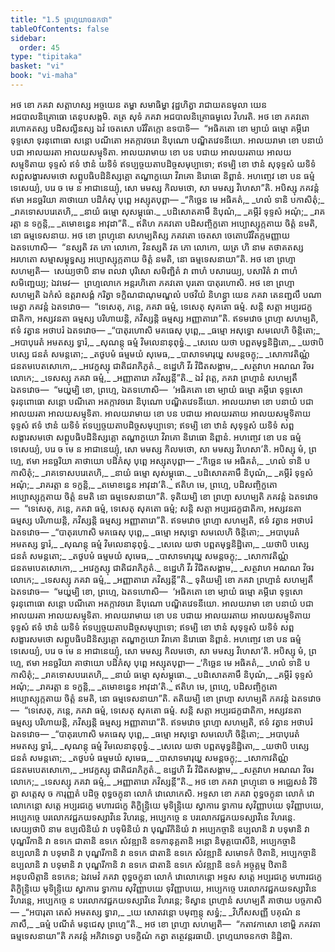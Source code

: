 ```yaml
---
title: "1.5 ព្រហ្មយាចនកថា"
tableOfContents: false
sidebar:
  order: 45
type: "tipitaka"
basket: "vi"
book: "vi-maha"
---
```



<DynamicBreadcrumb />

<Division number="7" book="vi-maha">

<Paragraph number="25" book="vi-maha">
អថ ខោ ភគវា សត្តាហស្ស អច្ចយេន តម្ហា សមាធិម្ហា វុដ្ឋហិត្វា រាជាយតនមូលា យេន អជបាលនិគ្រោធោ តេនុបសង្កមិ. តត្រ សុទំ ភគវា អជបាលនិគ្រោធមូលេ វិហរតិ. អថ ខោ ភគវតោ រហោគតស្ស បដិសល្លីនស្ស ឯវំ ចេតសោ បរិវិតក្កោ ឧទបាទិ—  “អធិគតោ ខោ ម្យាយំ ធម្មោ គម្ភីរោ ទុទ្ទសោ ទុរនុពោធោ សន្តោ បណីតោ អតក្កាវចរោ និបុណោ បណ្ឌិតវេទនីយោ. អាលយរាមា ខោ បនាយំ បជា អាលយរតា អាលយសម្មុទិតា. អាលយរាមាយ ខោ បន បជាយ អាលយរតាយ អាលយសម្មុទិតាយ ទុទ្ទសំ ឥទំ ឋានំ យទិទំ ឥទប្បច្ចយតាបដិច្ចសមុប្បាទោ; ឥទម្បិ ខោ ឋានំ សុទុទ្ទសំ យទិទំ សព្ពសង្ខារសមថោ សព្ពូបធិបដិនិស្សគ្គោ តណ្ហាក្ខយោ វិរាគោ និរោធោ និព្ពានំ. អហញ្ចេវ ខោ បន ធម្មំ ទេសេយ្យំ, បរេ ច មេ ន អាជានេយ្យុំ, សោ មមស្ស កិលមថោ, សា មមស្ស វិហេសា”តិ. អបិស្សុ ភគវន្តំ ឥមា អនច្ឆរិយា គាថាយោ បដិភំសុ បុព្ពេ អស្សុតបុព្ពា—
</Paragraph>

<Paragraph number="26" type="verses" book="vi-maha">
_“កិច្ឆេន មេ អធិគតំ,_  
_ហលំ ទានិ បកាសិតុំ;_  
_រាគទោសបរេតេហិ,_  
_នាយំ ធម្មោ សុសម្ពុធោ._  

</Paragraph>

<Paragraph number="27" type="verses" book="vi-maha">
_បដិសោតគាមឹ និបុណំ,_  
_គម្ភីរំ ទុទ្ទសំ អណុំ;_  
_រាគរត្តា ន ទក្ខន្តិ,_  
_តមោខន្ធេន អាវុដា”តិ._  

</Paragraph>

<Paragraph number="28" book="vi-maha">
ឥតិហ ភគវតោ បដិសញ្ចិក្ខតោ អប្បោស្សុក្កតាយ ចិត្តំ នមតិ, នោ ធម្មទេសនាយ.
</Paragraph>

</Division>
<Division number="8" book="vi-maha">

<Paragraph number="29" book="vi-maha">
អថ ខោ ព្រហ្មុនោ សហម្បតិស្ស ភគវតោ ចេតសា ចេតោបរិវិតក្កមញ្ញាយ ឯតទហោសិ—  “នស្សតិ វត ភោ លោកោ, វិនស្សតិ វត ភោ លោកោ, យត្រ ហិ នាម តថាគតស្ស អរហតោ សម្មាសម្ពុទ្ធស្ស អប្បោស្សុក្កតាយ ចិត្តំ នមតិ, នោ ធម្មទេសនាយា”តិ. អថ ខោ ព្រហ្មា សហម្បតិ—  សេយ្យថាបិ នាម ពលវា បុរិសោ សមិញ្ជិតំ វា ពាហំ បសារេយ្យ, បសារិតំ វា ពាហំ សមិញ្ជេយ្យ; ឯវមេវ—  ព្រហ្មលោកេ អន្តរហិតោ ភគវតោ បុរតោ បាតុរហោសិ. អថ ខោ ព្រហ្មា សហម្បតិ ឯកំសំ ឧត្តរាសង្គំ ករិត្វា ទក្ខិណជាណុមណ្ឌលំ បថវិយំ និហន្ត្វា យេន ភគវា តេនញ្ជលឹ បណាមេត្វា ភគវន្តំ ឯតទវោច—  “ទេសេតុ, ភន្តេ, ភគវា ធម្មំ, ទេសេតុ សុគតោ ធម្មំ. សន្តិ សត្តា អប្បរជក្ខជាតិកា, អស្សវនតា ធម្មស្ស បរិហាយន្តិ, ភវិស្សន្តិ ធម្មស្ស អញ្ញាតារោ”តិ. ឥទមវោច ព្រហ្មា សហម្បតិ, ឥទំ វត្វាន អថាបរំ ឯតទវោច—
</Paragraph>

<Paragraph number="30" type="verses" book="vi-maha">
_“បាតុរហោសិ មគធេសុ បុព្ពេ,_  
_ធម្មោ អសុទ្ធោ សមលេហិ ចិន្តិតោ;_  
_អបាបុរេតំ អមតស្ស ទ្វារំ,_  
_សុណន្តុ ធម្មំ វិមលេនានុពុទ្ធំ._  

</Paragraph>

<Paragraph number="31" type="verses" book="vi-maha">
_សេលេ យថា បព្ពតមុទ្ធនិដ្ឋិតោ,_  
_យថាបិ បស្សេ ជនតំ សមន្តតោ;_  
_តថូបមំ ធម្មមយំ សុមេធ,_  
_បាសាទមារុយ្ហ សមន្តចក្ខុ;_  
_សោកាវតិណ្ណំ ជនតមបេតសោកោ,_  
_អវេក្ខស្សុ ជាតិជរាភិភូតំ._  

</Paragraph>

<Paragraph number="32" type="verses" book="vi-maha">
ឧដ្ឋេហិ វីរ វិជិតសង្គាម,_  
_សត្ថវាហ អណណ វិចរ លោកេ;_  
_ទេសស្សុ ភគវា ធម្មំ,_  
_អញ្ញាតារោ ភវិស្សន្តី”តិ._  

</Paragraph>

<Paragraph number="33" book="vi-maha">
ឯវំ វុត្តេ, ភគវា ព្រហ្មានំ សហម្បតឹ ឯតទវោច—  “មយ្ហម្បិ ខោ, ព្រហ្មេ, ឯតទហោសិ—  ‘អធិគតោ ខោ ម្យាយំ ធម្មោ គម្ភីរោ ទុទ្ទសោ ទុរនុពោធោ សន្តោ បណីតោ អតក្កាវចរោ និបុណោ បណ្ឌិតវេទនីយោ. អាលយរាមា ខោ បនាយំ បជា អាលយរតា អាលយសម្មុទិតា. អាលយរាមាយ ខោ បន បជាយ អាលយរតាយ អាលយសម្មុទិតាយ ទុទ្ទសំ ឥទំ ឋានំ យទិទំ ឥទប្បច្ចយតាបដិច្ចសមុប្បាទោ; ឥទម្បិ ខោ ឋានំ សុទុទ្ទសំ យទិទំ សព្ពសង្ខារសមថោ សព្ពូបធិបដិនិស្សគ្គោ តណ្ហាក្ខយោ វិរាគោ និរោធោ និព្ពានំ. អហញ្ចេវ ខោ បន ធម្មំ ទេសេយ្យំ, បរេ ច មេ ន អាជានេយ្យុំ, សោ មមស្ស កិលមថោ, សា មមស្ស វិហេសា’តិ. អបិស្សុ មំ, ព្រហ្មេ, ឥមា អនច្ឆរិយា គាថាយោ បដិភំសុ បុព្ពេ អស្សុតបុព្ពា—
</Paragraph>

<Paragraph number="34" type="verses" book="vi-maha">
_‘កិច្ឆេន មេ អធិគតំ,_  
_ហលំ ទានិ បកាសិតុំ;_  
_រាគទោសបរេតេហិ,_  
_នាយំ ធម្មោ សុសម្ពុធោ._  

</Paragraph>

<Paragraph number="35" type="verses" book="vi-maha">
_បដិសោតគាមឹ និបុណំ,_  
_គម្ភីរំ ទុទ្ទសំ អណុំ;_  
_រាគរត្តា ន ទក្ខន្តិ,_  
_តមោខន្ធេន អាវុដា’តិ._  

</Paragraph>

<Paragraph number="36" book="vi-maha">
ឥតិហ មេ, ព្រហ្មេ, បដិសញ្ចិក្ខតោ អប្បោស្សុក្កតាយ ចិត្តំ នមតិ នោ ធម្មទេសនាយា”តិ.
</Paragraph>

<Paragraph number="37" book="vi-maha">
ទុតិយម្បិ ខោ ព្រហ្មា សហម្បតិ ភគវន្តំ ឯតទវោច—  “ទេសេតុ, ភន្តេ, ភគវា ធម្មំ, ទេសេតុ សុគតោ ធម្មំ; សន្តិ សត្តា អប្បរជក្ខជាតិកា, អស្សវនតា ធម្មស្ស បរិហាយន្តិ, ភវិស្សន្តិ ធម្មស្ស អញ្ញាតារោ”តិ. ឥទមវោច ព្រហ្មា សហម្បតិ, ឥទំ វត្វាន អថាបរំ ឯតទវោច—
</Paragraph>

<Paragraph number="38" type="verses" book="vi-maha">
_“បាតុរហោសិ មគធេសុ បុព្ពេ,_  
_ធម្មោ អសុទ្ធោ សមលេហិ ចិន្តិតោ;_  
_អបាបុរេតំ អមតស្ស ទ្វារំ,_  
_សុណន្តុ ធម្មំ វិមលេនានុពុទ្ធំ._  

</Paragraph>

<Paragraph number="39" type="verses" book="vi-maha">
_សេលេ យថា បព្ពតមុទ្ធនិដ្ឋិតោ,_  
_យថាបិ បស្សេ ជនតំ សមន្តតោ;_  
_តថូបមំ ធម្មមយំ សុមេធ,_  
_បាសាទមារុយ្ហ សមន្តចក្ខុ;_  
_សោកាវតិណ្ណំ ជនតមបេតសោកោ,_  
_អវេក្ខស្សុ ជាតិជរាភិភូតំ._  

</Paragraph>

<Paragraph number="40" type="verses" book="vi-maha">
ឧដ្ឋេហិ វីរ វិជិតសង្គាម,_  
_សត្ថវាហ អណណ វិចរ លោកេ;_  
_ទេសស្សុ ភគវា ធម្មំ,_  
_អញ្ញាតារោ ភវិស្សន្តី”តិ._  

</Paragraph>

<Paragraph number="41" book="vi-maha">
ទុតិយម្បិ ខោ ភគវា ព្រហ្មានំ សហម្បតឹ ឯតទវោច—  “មយ្ហម្បិ ខោ, ព្រហ្មេ, ឯតទហោសិ—  ‘អធិគតោ ខោ ម្យាយំ ធម្មោ គម្ភីរោ ទុទ្ទសោ ទុរនុពោធោ សន្តោ បណីតោ អតក្កាវចរោ និបុណោ បណ្ឌិតវេទនីយោ. អាលយរាមា ខោ បនាយំ បជា អាលយរតា អាលយសម្មុទិតា. អាលយរាមាយ ខោ បន បជាយ អាលយរតាយ អាលយសម្មុទិតាយ ទុទ្ទសំ ឥទំ ឋានំ យទិទំ ឥទប្បច្ចយតាបដិច្ចសមុប្បាទោ; ឥទម្បិ ខោ ឋានំ សុទុទ្ទសំ យទិទំ សព្ពសង្ខារសមថោ សព្ពូបធិបដិនិស្សគ្គោ តណ្ហាក្ខយោ វិរាគោ និរោធោ និព្ពានំ. អហញ្ចេវ ខោ បន ធម្មំ ទេសេយ្យំ, បរេ ច មេ ន អាជានេយ្យុំ, សោ មមស្ស កិលមថោ, សា មមស្ស វិហេសា’តិ. អបិស្សុ មំ, ព្រហ្មេ, ឥមា អនច្ឆរិយា គាថាយោ បដិភំសុ បុព្ពេ អស្សុតបុព្ពា—
</Paragraph>

<Paragraph number="42" type="verses" book="vi-maha">
_‘កិច្ឆេន មេ អធិគតំ,_  
_ហលំ ទានិ បកាសិតុំ;_  
_រាគទោសបរេតេហិ,_  
_នាយំ ធម្មោ សុសម្ពុធោ._  

</Paragraph>

<Paragraph number="43" type="verses" book="vi-maha">
_បដិសោតគាមឹ និបុណំ,_  
_គម្ភីរំ ទុទ្ទសំ អណុំ;_  
_រាគរត្តា ន ទក្ខន្តិ,_  
_តមោខន្ធេន អាវុដា’តិ._  

</Paragraph>

<Paragraph number="44" book="vi-maha">
ឥតិហ មេ, ព្រហ្មេ, បដិសញ្ចិក្ខតោ អប្បោស្សុក្កតាយ ចិត្តំ នមតិ, នោ ធម្មទេសនាយា”តិ.
</Paragraph>

<Paragraph number="45" book="vi-maha">
តតិយម្បិ ខោ ព្រហ្មា សហម្បតិ ភគវន្តំ ឯតទវោច—  “ទេសេតុ, ភន្តេ, ភគវា ធម្មំ, ទេសេតុ សុគតោ ធម្មំ. សន្តិ សត្តា អប្បរជក្ខជាតិកា, អស្សវនតា ធម្មស្ស បរិហាយន្តិ, ភវិស្សន្តិ ធម្មស្ស អញ្ញាតារោ”តិ. ឥទមវោច ព្រហ្មា សហម្បតិ, ឥទំ វត្វាន អថាបរំ ឯតទវោច—
</Paragraph>

<Paragraph number="46" type="verses" book="vi-maha">
_“បាតុរហោសិ មគធេសុ បុព្ពេ,_  
_ធម្មោ អសុទ្ធោ សមលេហិ ចិន្តិតោ;_  
_អបាបុរេតំ អមតស្ស ទ្វារំ,_  
_សុណន្តុ ធម្មំ វិមលេនានុពុទ្ធំ._  

</Paragraph>

<Paragraph number="47" type="verses" book="vi-maha">
_សេលេ យថា បព្ពតមុទ្ធនិដ្ឋិតោ,_  
_យថាបិ បស្សេ ជនតំ សមន្តតោ;_  
_តថូបមំ ធម្មមយំ សុមេធ,_  
_បាសាទមារុយ្ហ សមន្តចក្ខុ;_  
_សោកាវតិណ្ណំ ជនតមបេតសោកោ,_  
_អវេក្ខស្សុ ជាតិជរាភិភូតំ._  

</Paragraph>

<Paragraph number="48" type="verses" book="vi-maha">
ឧដ្ឋេហិ វីរ វិជិតសង្គាម,_  
_សត្ថវាហ អណណ វិចរ លោកេ;_  
_ទេសស្សុ ភគវា ធម្មំ,_  
_អញ្ញាតារោ ភវិស្សន្តី”តិ._  

</Paragraph>

</Division>
<Division number="9" book="vi-maha">

<Paragraph number="49" book="vi-maha">
អថ ខោ ភគវា ព្រហ្មុនោ ច អជ្ឈេសនំ វិទិត្វា សត្តេសុ ច ការុញ្ញតំ បដិច្ច ពុទ្ធចក្ខុនា លោកំ វោលោកេសិ. អទ្ទសា ខោ ភគវា ពុទ្ធចក្ខុនា លោកំ វោលោកេន្តោ សត្តេ អប្បរជក្ខេ មហារជក្ខេ តិក្ខិន្ទ្រិយេ មុទិន្ទ្រិយេ ស្វាការេ ទ្វាការេ សុវិញ្ញាបយេ ទុវិញ្ញាបយេ, អប្បេកច្ចេ បរលោកវជ្ជភយទស្សាវិនេ វិហរន្តេ, អប្បេកច្ចេ ន បរលោកវជ្ជភយទស្សាវិនេ វិហរន្តេ. សេយ្យថាបិ នាម ឧប្បលិនិយំ វា បទុមិនិយំ វា បុណ្ឌរីកិនិយំ វា អប្បេកច្ចានិ ឧប្បលានិ វា បទុមានិ វា បុណ្ឌរីកានិ វា ឧទកេ ជាតានិ ឧទកេ សំវឌ្ឍានិ ឧទកានុគ្គតានិ អន្តោ និមុគ្គបោសីនិ, អប្បេកច្ចានិ ឧប្បលានិ វា បទុមានិ វា បុណ្ឌរីកានិ វា ឧទកេ ជាតានិ ឧទកេ សំវឌ្ឍានិ សមោទកំ ឋិតានិ, អប្បេកច្ចានិ ឧប្បលានិ វា បទុមានិ វា បុណ្ឌរីកានិ វា ឧទកេ ជាតានិ ឧទកេ សំវឌ្ឍានិ ឧទកំ អច្ចុគ្គម្ម ឋិតានិ អនុបលិត្តានិ ឧទកេន; ឯវមេវំ ភគវា ពុទ្ធចក្ខុនា លោកំ វោលោកេន្តោ អទ្ទស សត្តេ អប្បរជក្ខេ មហារជក្ខេ តិក្ខិន្ទ្រិយេ មុទិន្ទ្រិយេ ស្វាការេ ទ្វាការេ សុវិញ្ញាបយេ ទុវិញ្ញាបយេ, អប្បេកច្ចេ បរលោកវជ្ជភយទស្សាវិនេ វិហរន្តេ, អប្បេកច្ចេ ន បរលោកវជ្ជភយទស្សាវិនេ វិហរន្តេ; ទិស្វាន ព្រហ្មានំ សហម្បតឹ គាថាយ បច្ចភាសិ—
</Paragraph>

<Paragraph number="50" type="verses" book="vi-maha">
_“អបារុតា តេសំ អមតស្ស ទ្វារា,_  
_យេ សោតវន្តោ បមុញ្ចន្តុ សទ្ធំ;_  
_វិហឹសសញ្ញី បគុណំ ន ភាសឹ,_  
_ធម្មំ បណីតំ មនុជេសុ ព្រហ្មេ”តិ._  

</Paragraph>

<Paragraph number="51" book="vi-maha">
អថ ខោ ព្រហ្មា សហម្បតិ—  “កតាវកាសោ ខោម្ហិ ភគវតា ធម្មទេសនាយា”តិ ភគវន្តំ អភិវាទេត្វា បទក្ខិណំ កត្វា តត្ថេវន្តរធាយិ.

</Paragraph>
</Division>

<Paragraph number="52" type="center" book="vi-maha">
ព្រហ្មយាចនកថា និដ្ឋិតា.
</Paragraph>